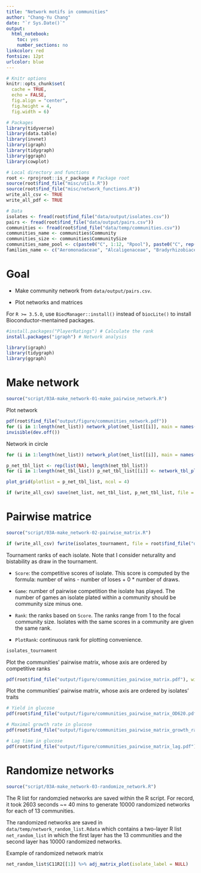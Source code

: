 ```yaml
---
title: "Network motifs in communities"
author: "Chang-Yu Chang"
date: "`r Sys.Date()`"
output:
  html_notebook:
    toc: yes
    number_sections: no
linkcolor: red
fontsize: 12pt
urlcolor: blue
---
```


```r
# Knitr options
knitr::opts_chunk$set(
  cache = TRUE,
  echo = FALSE,
  fig.align = "center",
  fig.height = 4,
  fig.width = 6)

# Packages
library(tidyverse)
library(data.table)
library(invnet)
library(igraph)
library(tidygraph)
library(ggraph)
library(cowplot)

# Local directory and functions
root <- rprojroot::is_r_package # Package root
source(root$find_file("misc/utils.R"))
source(root$find_file("misc/network_functions.R"))
write_all_csv <- TRUE
write_all_pdf <- TRUE

# Data
isolates <- fread(root$find_file("data/output/isolates.csv"))
pairs <- fread(root$find_file("data/output/pairs.csv"))
communities <- fread(root$find_file("data/temp/communities.csv"))
communities_name <- communities$Community
communities_size <- communities$CommunitySize
communities_name_pool <- c(paste0("C", 1:12, "Rpool"), paste0("C", rep(1:12, each = 8), "R", rep(1:8, 12)))
families_name <- c("Aeromonadaceae", "Alcaligenaceae", "Bradyrhizobiaceae", "Brucellaceae", "Burkholderiaceae", "Caulobacteraceae", "Cellulomonadaceae", "Chitinophagaceae", "Chthoniobacteraceae", "Comamonadaceae", "Cryomorphaceae", "Enterobacteriaceae", "Enterococcaceae", "Flavobacteriaceae", "Hyphomicrobiaceae", "Listeriaceae", "Microbacteriaceae", "Moraxellaceae", "Nocardiaceae", "Obscuribacterales.17", "Oxalobacteraceae", "Paenibacillaceae", "Phyllobacteriaceae", "Porphyromonadaceae", "Pseudomonadaceae", "Rhizobiaceae", "Sanguibacteraceae", "Sphingobacteriaceae", "Sphingomonadaceae", "Xanthomonadaceae")
```


# Goal {-}

- Make community network from `data/output/pairs.csv`.

- Plot networks and matrices

For `R >= 3.5.0`, use `BiocManager::install()` instead of `biocLite()` to install Bioconductor-mentained packages. 

```r
#install.packages("PlayerRatings") # Calculate the rank
install.packages("igraph") # Network analysis
```


```r
library(igraph)
library(tidygraph)
library(ggraph)
```


# Make network

```r
source("script/03A-make_network-01-make_pairwise_network.R")
```

Plot network

```r
pdf(root$find_file("output/figure/communities_network.pdf"))
for (i in 1:length(net_list)) network_plot(net_list[[i]], main = names(net_list)[i])
invisible(dev.off())
```

Network in circle

```r
for (i in 1:length(net_list)) network_plot(net_list[[i]], main = names(net_list)[i])
```


```r
p_net_tbl_list <- rep(list(NA), length(net_tbl_list))
for (i in 1:length(net_tbl_list)) p_net_tbl_list[[i]] <- network_tbl_plot(net_tbl_list[[i]], main = names(net_tbl_list)[i])
```

```r
plot_grid(plotlist = p_net_tbl_list, ncol = 4)
```


```r
if (write_all_csv) save(net_list, net_tbl_list, p_net_tbl_list, file = root$find_file("data/temp/network_community.Rdata"))
```


# Pairwise matrice

```r
source("script/03A-make_network-02-pairwise_matrix.R")
```


```r
if (write_all_csv) fwrite(isolates_tournament, file = root$find_file("data/temp/isolates_tournament.csv"))
```


Tournament ranks of each isolate. Note that I consider neturality and bistability as draw in the tournament.

- `Score`: the competitive scores of isolate. This score is computed by the formula: number of wins - number of loses + 0 * number of draws. 

- `Game`: number of pairwise competition the isolate has played. The number of games an isolate plated within a community should be community size minus one. 

- `Rank`: the ranks based on `Score`. The ranks range from 1 to the focal community size. Isolates with the same scores in a community are given the same rank.

- `PlotRank`: continuous rank for plotting convenience.

```r
isolates_tournament
```


Plot the communities' pairwise matrix, whose axis are ordered by competitive ranks

```r
pdf(root$find_file("output/figure/communities_pairwise_matrix.pdf"), width = 12, height = 8); for (i in 1:length(net_list)) print(p_net_matrix_plot_list[[i]]); invisible(dev.off())
```


Plot the communities' pairwise matrix, whose axis are ordered by isolates' traits

```r
# Yield in glucose
pdf(root$find_file("output/figure/communities_pairwise_matrix_OD620.pdf"), width = 12, height = 8); for (i in 1:length(net_list)) print(p_matrix_plot_list_OD620[[i]]); invisible(dev.off())

# Maximal growth rate in glucose
pdf(root$find_file("output/figure/communities_pairwise_matrix_growth_rate.pdf"), width = 12, height = 8); for (i in 1:length(net_list)) print(p_matrix_plot_list_growth_rate[[i]]); invisible(dev.off())

# Lag time in glucose
pdf(root$find_file("output/figure/communities_pairwise_matrix_lag.pdf"), width = 12, height = 8); for (i in 1:length(net_list)) print(p_matrix_plot_list_lag[[i]]); invisible(dev.off())
```

# Randomize networks

```r
source("script/03A-make_network-03-randomize_network.R")
```

The R list for randomzied networks are saved within the R script. For record, it took 2603 seconds ~= 40 mins to generate 10000 randomized networks for each of 13 communities.

The randomized networks are saved in `data/temp/network_random_list.Rdata` which contains a two-layer R list `net_random_list` in which the first layer has the 13 communities and the second layer has 10000 randomized networks.


Example of randomized network matrix

```r
net_random_list$C11R2[[1]] %>% adj_matrix_plot(isolate_label = NULL)
```

